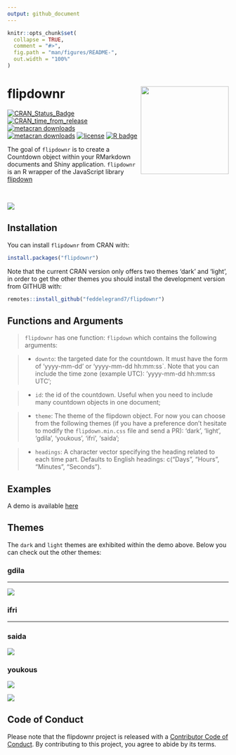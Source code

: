 ```yaml
---
output: github_document
---
```





<!-- README.md is generated from README.Rmd. Please edit that file -->

```r
knitr::opts_chunk$set(
  collapse = TRUE,
  comment = "#>",
  fig.path = "man/figures/README-",
  out.width = "100%"
)
```

# flipdownr <a><img src='man/figures/hex.png' align="right" height="200" /></a>

<!-- badges: start -->
[![CRAN\_Status\_Badge](https://www.r-pkg.org/badges/version/flipdownr)](https://cran.r-project.org/package=flipdownr)
[![CRAN\_time\_from\_release](https://www.r-pkg.org/badges/ago/flipdownr)](https://cran.r-project.org/package=flipdownr)
[![metacran
downloads](https://cranlogs.r-pkg.org/badges/flipdownr)](https://cran.r-project.org/package=flipdownr)
[![metacran
downloads](https://cranlogs.r-pkg.org/badges/grand-total/flipdownr)](https://cran.r-project.org/package=flipdownr)
[![license](https://img.shields.io/github/license/mashape/apistatus.svg)](https://choosealicense.com/licenses/mit/)
[![R
badge](https://img.shields.io/badge/Build%20with-♥%20and%20R-orange)](https://github.com/feddelegrand7/flipdownr)
<!-- badges: end -->

The goal of `flipdownr` is to create a Countdown object within your RMarkdown documents and Shiny application. `flipdownr` is an R wrapper of the JavaScript library [flipdown](https://pbutcher.uk/flipdown/)

<br>

![](man/figures/bh.gif)

## Installation

You can install `flipdownr` from CRAN with: 

```r

install.packages("flipdownr")

```


Note that the current CRAN version only offers two themes 'dark' and 'light', in order to get the other themes you should install the development version from GITHUB with: 


```r

remotes::install_github("feddelegrand7/flipdownr")

```


## Functions and Arguments

> `flipdownr` has one function: `flipdown` which contains the following arguments: 

>+ `downto`: the targeted date for the countdown. It must have the form of 'yyyy-mm-dd' or 'yyyy-mm-dd hh:mm:ss`. Note that you can include the time zone (example UTC): 'yyyy-mm-dd hh:mm:ss UTC';

>+ `id`: the id of the countdown. Useful when you need to include many countdown objects in one document;

>+ `theme`: The theme of the flipdown object. For now you can choose from the following themes (if you have a preference don't hesitate to modify the `flipdown.min.css` file and send a PR): 'dark', 'light', 'gdila', 'youkous', 'ifri', 'saida';

> + `headings`: A character vector specifying the heading related to each time part. Defaults to English headings: c("Days", "Hours", "Minutes", "Seconds").


## Examples 

A demo is available [here](https://ihaddadenfodil.com/post/introducing-the-flipdownr-package-create-a-countdown-in-rmarkdown-documents-and-shiny-apps/)




## Themes 

The `dark` and `light` themes are exhibited within the demo above. Below you can check out the other themes: 

### gdila 
***


![](man/figures/gdila.gif)

### ifri
***


### saida

![](man/figures/saida.gif)

### youkous 


![](man/figures/youkous.gif)

![](man/figures/ifri.gif)




## Code of Conduct

Please note that the flipdownr project is released with a [Contributor Code of Conduct](https://contributor-covenant.org/version/2/0/CODE_OF_CONDUCT.html). By contributing to this project, you agree to abide by its terms.





